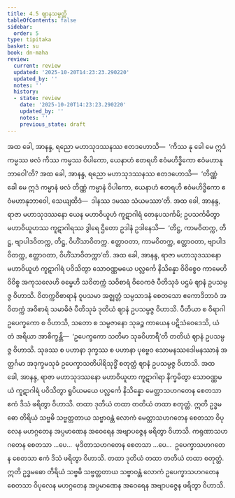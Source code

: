 ```yaml
---
title: 4.5 ဈာနသမ္ပတ္တိ
tableOfContents: false
sidebar:
  order: 5
type: tipitaka
basket: su
book: dn-maha
review:
  current: review
  updated: '2025-10-20T14:23:23.290220'
  updated_by: ''
  notes: ''
  history:
  - state: review
    date: '2025-10-20T14:23:23.290220'
    updated_by: ''
    notes: ''
    previous_state: draft
---
```



<DynamicBreadcrumb />


<ReviewStatus review={frontmatter.review} showDetails={true} />

<HypothesisAnnotation frontmatter={frontmatter} />

<Division number="260" book="dn-maha" e="ch" v="7" p="152">

<Paragraph number="575" book="dn-maha">
အထ ခေါ, အာနန္ဒ, ရညော မဟာသုဒဿနဿ ဧတဒဟောသိ—  ‘ကိဿ နု ခေါ မေ ဣဒံ ကမ္မဿ ဖလံ ကိဿ ကမ္မဿ ဝိပါကော, ယေနာဟံ ဧတရဟိ ဧဝံမဟိဒ္ဓိကော ဧဝံမဟာနုဘာဝေါ’တိ? အထ ခေါ, အာနန္ဒ, ရညော မဟာသုဒဿနဿ ဧတဒဟောသိ—  ‘တိဏ္ဏံ ခေါ မေ ဣဒံ ကမ္မာနံ ဖလံ တိဏ္ဏံ ကမ္မာနံ ဝိပါကော, ယေနာဟံ ဧတရဟိ ဧဝံမဟိဒ္ဓိကော ဧဝံမဟာနုဘာဝေါ, သေယျထိဒံ—  ဒါနဿ ဒမဿ သံယမဿာ’တိ.
</Paragraph>

<Paragraph number="576" book="dn-maha">
အထ ခေါ, အာနန္ဒ, ရာဇာ မဟာသုဒဿနော ယေန မဟာဝိယူဟံ ကူဋာဂါရံ တေနုပသင်္ကမိ; ဥပသင်္ကမိတွာ မဟာဝိယူဟဿ ကူဋာဂါရဿ ဒွါရေ ဌိတော ဥဒါနံ ဥဒါနေသိ—  ‘တိဋ္ဌ, ကာမဝိတက္က, တိဋ္ဌ, ဗျာပါဒဝိတက္က, တိဋ္ဌ, ဝိဟိံသာဝိတက္က. ဧတ္တာဝတာ, ကာမဝိတက္က, ဧတ္တာဝတာ, ဗျာပါဒဝိတက္က, ဧတ္တာဝတာ, ဝိဟိံသာဝိတက္ကာ’တိ.
</Paragraph>

</Division>
<Division number="261" book="dn-maha" e="ch" v="7" p="152">

<Paragraph number="577" book="dn-maha">
အထ ခေါ, အာနန္ဒ, ရာဇာ မဟာသုဒဿနော မဟာဝိယူဟံ ကူဋာဂါရံ ပဝိသိတွာ သောဝဏ္ဏမယေ ပလ္လင်္ကေ နိသိန္နော ဝိဝိစ္စေဝ ကာမေဟိ ဝိဝိစ္စ အကုသလေဟိ ဓမ္မေဟိ သဝိတက္ကံ သဝိစာရံ ဝိဝေကဇံ ပီတိသုခံ ပဌမံ ဈာနံ ဥပသမ္ပဇ္ဇ ဝိဟာသိ. ဝိတက္ကဝိစာရာနံ ဝူပသမာ အဇ္ဈတ္တံ သမ္ပသာဒနံ စေတသော ဧကောဒိဘာဝံ အဝိတက္ကံ အဝိစာရံ သမာဓိဇံ ပီတိသုခံ ဒုတိယံ ဈာနံ ဥပသမ္ပဇ္ဇ ဝိဟာသိ. ပီတိယာ စ ဝိရာဂါ ဥပေက္ခကော စ ဝိဟာသိ, သတော စ သမ္ပဇာနော သုခဉ္စ ကာယေန ပဋိသံဝေဒေသိ, ယံ တံ အရိယာ အာစိက္ခန္တိ—  ‘ဥပေက္ခကော သတိမာ သုခဝိဟာရီ’တိ တတိယံ ဈာနံ ဥပသမ္ပဇ္ဇ ဝိဟာသိ. သုခဿ စ ပဟာနာ ဒုက္ခဿ စ ပဟာနာ ပုဗ္ဗေဝ သောမနဿဒေါမနဿာနံ အတ္ထင်္ဂမာ အဒုက္ခမသုခံ ဥပေက္ခာသတိပါရိသုဒ္ဓိံ စတုတ္ထံ ဈာနံ ဥပသမ္ပဇ္ဇ ဝိဟာသိ.
</Paragraph>

</Division>
<Division number="262" book="dn-maha" e="ch" v="7" p="152">

<Paragraph number="578" book="dn-maha">
အထ ခေါ, အာနန္ဒ, ရာဇာ မဟာသုဒဿနော မဟာဝိယူဟာ ကူဋာဂါရာ နိက္ခမိတွာ သောဝဏ္ဏမယံ ကူဋာဂါရံ ပဝိသိတွာ ရူပိယမယေ ပလ္လင်္ကေ နိသိန္နော မေတ္တာသဟဂတေန စေတသာ ဧကံ ဒိသံ ဖရိတွာ ဝိဟာသိ. တထာ ဒုတိယံ တထာ တတိယံ တထာ စတုတ္ထံ. ဣတိ ဥဒ္ဓမဓော တိရိယံ သဗ္ဗဓိ သဗ္ဗတ္တတာယ သဗ္ဗာဝန္တံ လောကံ မေတ္တာသဟဂတေန စေတသာ ဝိပုလေန မဟဂ္ဂတေန အပ္ပမာဏေန အဝေရေန အဗျာပဇ္ဇေန ဖရိတွာ ဝိဟာသိ. ကရုဏာသဟဂတေန စေတသာ …ပေ…  မုဒိတာသဟဂတေန စေတသာ …ပေ…  ဥပေက္ခာသဟဂတေန စေတသာ ဧကံ ဒိသံ ဖရိတွာ ဝိဟာသိ. တထာ ဒုတိယံ တထာ တတိယံ တထာ စတုတ္ထံ. ဣတိ ဥဒ္ဓမဓော တိရိယံ သဗ္ဗဓိ သဗ္ဗတ္တတာယ သဗ္ဗာဝန္တံ လောကံ ဥပေက္ခာသဟဂတေန စေတသာ ဝိပုလေန မဟဂ္ဂတေန အပ္ပမာဏေန အဝေရေန အဗျာပဇ္ဇေန ဖရိတွာ ဝိဟာသိ.
</Paragraph>
</Division>
